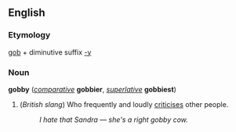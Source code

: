 ==English==
===Etymology===
[[gob]] + diminutive suffix [[-y]]

===Noun===
'''gobby''' (''[[comparative]]'' '''gobbier''', ''[[superlative]]'' '''gobbiest''')

#(''British slang'') Who frequently and loudly [[criticise]]s other people.
#:''I hate that Sandra &mdash; she's a right gobby cow.''